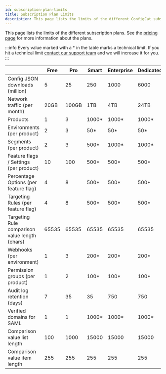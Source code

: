 ```yaml
---
id: subscription-plan-limits
title: Subscription Plan Limits
description: This page lists the limits of the different ConfigCat subscription plans.
---
```


This page lists the limits of the different subscription plans. See the [pricing page](https://configcat.com/pricing) for more information about the plans.

:::info 
Every value marked with a \* in the table marks a technical limit. If you hit a technical limit [contact our support team](https://configcat.com/support/) and we will increase it for you.
:::

|                                                | Free    | Pro     | Smart   | Enterprise | Dedicated | Student | Teacher |
| ---------------------------------------------- | ------- | ------- | ------- | ---------- | --------- | ------- | ------- |
| Config JSON downloads (million)                | 5       | 25      | 250     | 1000       | 6000      | 25      | 5       |
| Network traffic (per month)                    | 20GB    | 100GB   | 1TB     | 4TB        | 24TB      | 100GB   | 100GB   |
| Products                                       | 1       | 3       | 1000\*  | 1000\*     | 1000\*    | 3       | 1000    |
| Environments (per product)                     | 2       | 3       | 50\*    | 50\*       | 50\*      | 3       | 2       |
| Segments (per product)                         | 2       | 3       | 500\*   | 1000\*     | 1000\*    | 3       | 3       |
| Feature flags / Settings (per product)         | 10      | 100     | 500\*   | 500\*      | 500\*     | 1000    | 10      |
| Percentage Options (per feature flag)          | 4       | 8       | 500\*   | 500\*      | 500\*     | 8       | 4       |
| Targeting Rules (per feature flag)             | 4       | 8       | 500\*   | 500\*      | 500\*     | 8       | 4       |
| Targeting Rule comparison value length (chars) | 65535   | 65535   | 65535   | 65535      | 65535     | 65535   | 65535   |
| Webhooks (per environment)                     | 1       | 3       | 200\*   | 200\*      | 200\*     | 3       | 1       |
| Permission groups (per product)                | 1       | 2       | 100\*   | 100\*      | 100\*     | 2       | 3       |
| Audit log retention (days)                     | 7       | 35      | 35      | 750        | 750       | 35      | 7       |
| Verified domains for SAML                      | 1       | 1       | 1000\*  | 1000\*     | 1000\*    | 1       | 1       |
| Comparison value list length                   | 100     | 1000    | 15000   | 15000      | 15000     | 1000    | 1000    |
| Comparison value item length                   | 255     | 255     | 255     | 255        | 255       | 255     | 255     |
